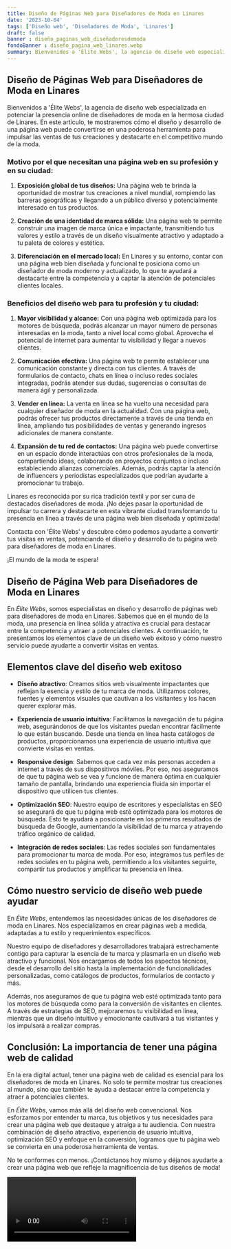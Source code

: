 ```yaml
---
title: Diseño de Páginas Web para Diseñadores de Moda en Linares
date: '2023-10-04'
tags: ['Diseño web', 'Diseñadores de Moda', 'Linares']
draft: false
banner : diseño_paginas_web_diseñadoresdemoda
fondoBanner : diseño_pagina_web_linares.webp
summary: Bienvenidos a 'Élite Webs', la agencia de diseño web especializada en potenciar la presencia online de diseñadores de moda en la hermosa ciudad de Linares. En este artículo, te mostraremos cómo el diseño y desarrollo de una página web puede convertirse en una poderosa herramienta para impulsar las ventas de tus creaciones y destacarte en el competitivo mundo de la moda.
---
```


## Diseño de Páginas Web para Diseñadores de Moda en Linares

Bienvenidos a 'Élite Webs', la agencia de diseño web especializada en potenciar la presencia online de diseñadores de moda en la hermosa ciudad de Linares. En este artículo, te mostraremos cómo el diseño y desarrollo de una página web puede convertirse en una poderosa herramienta para impulsar las ventas de tus creaciones y destacarte en el competitivo mundo de la moda.

### Motivo por el que necesitan una página web en su profesión y en su ciudad:

1. **Exposición global de tus diseños:** Una página web te brinda la oportunidad de mostrar tus creaciones a nivel mundial, rompiendo las barreras geográficas y llegando a un público diverso y potencialmente interesado en tus productos.

2. **Creación de una identidad de marca sólida:** Una página web te permite construir una imagen de marca única e impactante, transmitiendo tus valores y estilo a través de un diseño visualmente atractivo y adaptado a tu paleta de colores y estética.

3. **Diferenciación en el mercado local:** En Linares y su entorno, contar con una página web bien diseñada y funcional te posiciona como un diseñador de moda moderno y actualizado, lo que te ayudará a destacarte entre la competencia y a captar la atención de potenciales clientes locales.

### Beneficios del diseño web para tu profesión y tu ciudad:

1. **Mayor visibilidad y alcance:** Con una página web optimizada para los motores de búsqueda, podrás alcanzar un mayor número de personas interesadas en la moda, tanto a nivel local como global. Aprovecha el potencial de internet para aumentar tu visibilidad y llegar a nuevos clientes.

2. **Comunicación efectiva:** Una página web te permite establecer una comunicación constante y directa con tus clientes. A través de formularios de contacto, chats en línea o incluso redes sociales integradas, podrás atender sus dudas, sugerencias o consultas de manera ágil y personalizada.

3. **Vender en línea:** La venta en línea se ha vuelto una necesidad para cualquier diseñador de moda en la actualidad. Con una página web, podrás ofrecer tus productos directamente a través de una tienda en línea, ampliando tus posibilidades de ventas y generando ingresos adicionales de manera constante.

4. **Expansión de tu red de contactos:** Una página web puede convertirse en un espacio donde interactúas con otros profesionales de la moda, compartiendo ideas, colaborando en proyectos conjuntos o incluso estableciendo alianzas comerciales. Además, podrás captar la atención de influencers y periodistas especializados que podrían ayudarte a promocionar tu trabajo.

Linares es reconocida por su rica tradición textil y por ser cuna de destacados diseñadores de moda. ¡No dejes pasar la oportunidad de impulsar tu carrera y destacarte en esta vibrante ciudad transformando tu presencia en línea a través de una página web bien diseñada y optimizada!

Contacta con 'Élite Webs' y descubre cómo podemos ayudarte a convertir tus visitas en ventas, potenciando el diseño y desarrollo de tu página web para diseñadores de moda en Linares.

¡El mundo de la moda te espera!

<GifSeo />

<Cta />

## Diseño de Página Web para Diseñadores de Moda en Linares

En *Élite Webs*, somos especialistas en diseño y desarrollo de páginas web para diseñadores de moda en Linares. Sabemos que en el mundo de la moda, una presencia en línea sólida y atractiva es crucial para destacar entre la competencia y atraer a potenciales clientes. A continuación, te presentamos los elementos clave de un diseño web exitoso y cómo nuestro servicio puede ayudarte a convertir visitas en ventas.

## Elementos clave del diseño web exitoso

- **Diseño atractivo**: Creamos sitios web visualmente impactantes que reflejan la esencia y estilo de tu marca de moda. Utilizamos colores, fuentes y elementos visuales que cautivan a los visitantes y los hacen querer explorar más.

- **Experiencia de usuario intuitiva**: Facilitamos la navegación de tu página web, asegurándonos de que los visitantes puedan encontrar fácilmente lo que están buscando. Desde una tienda en línea hasta catálogos de productos, proporcionamos una experiencia de usuario intuitiva que convierte visitas en ventas.

- **Responsive design**: Sabemos que cada vez más personas acceden a internet a través de sus dispositivos móviles. Por eso, nos aseguramos de que tu página web se vea y funcione de manera óptima en cualquier tamaño de pantalla, brindando una experiencia fluida sin importar el dispositivo que utilicen tus clientes.

- **Optimización SEO**: Nuestro equipo de escritores y especialistas en SEO se asegurará de que tu página web esté optimizada para los motores de búsqueda. Esto te ayudará a posicionarte en los primeros resultados de búsqueda de Google, aumentando la visibilidad de tu marca y atrayendo tráfico orgánico de calidad.

- **Integración de redes sociales**: Las redes sociales son fundamentales para promocionar tu marca de moda. Por eso, integramos tus perfiles de redes sociales en tu página web, permitiendo a los visitantes seguirte, compartir tus productos y amplificar tu presencia en línea.

## Cómo nuestro servicio de diseño web puede ayudar

En *Élite Webs*, entendemos las necesidades únicas de los diseñadores de moda en Linares. Nos especializamos en crear páginas web a medida, adaptadas a tu estilo y requerimientos específicos. 

Nuestro equipo de diseñadores y desarrolladores trabajará estrechamente contigo para capturar la esencia de tu marca y plasmarla en un diseño web atractivo y funcional. Nos encargamos de todos los aspectos técnicos, desde el desarrollo del sitio hasta la implementación de funcionalidades personalizadas, como catálogos de productos, formularios de contacto y más.

Además, nos aseguramos de que tu página web esté optimizada tanto para los motores de búsqueda como para la conversión de visitantes en clientes. A través de estrategias de SEO, mejoraremos tu visibilidad en línea, mientras que un diseño intuitivo y emocionante cautivará a tus visitantes y los impulsará a realizar compras.

## Conclusión: La importancia de tener una página web de calidad

En la era digital actual, tener una página web de calidad es esencial para los diseñadores de moda en Linares. No solo te permite mostrar tus creaciones al mundo, sino que también te ayuda a destacar entre la competencia y atraer a potenciales clientes.

En *Élite Webs*, vamos más allá del diseño web convencional. Nos esforzamos por entender tu marca, tus objetivos y tus necesidades para crear una página web que destaque y atraiga a tu audiencia. Con nuestra combinación de diseño atractivo, experiencia de usuario intuitiva, optimización SEO y enfoque en la conversión, logramos que tu página web se convierta en una poderosa herramienta de ventas.

No te conformes con menos. ¡Contáctanos hoy mismo y déjanos ayudarte a crear una página web que refleje la magnificencia de tus diseños de moda!

<Video />

<CtaBot job='Diseñadores de Moda' city='Linares'/>

<Gmaps query='Linares+españa+maps' />